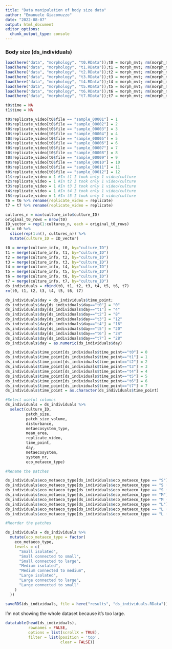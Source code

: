 ```yaml
---
title: "Data manipulation of body size data"
author: "Emanuele Giacomuzzo"
date: "2022-08-07"
output: html_document
editor_options: 
  chunk_output_type: console
---
```


### Body size (ds_individuals)

```r
load(here("data", "morphology", "t0.RData"));t0 = morph_mvt; rm(morph_mvt)
load(here("data", "morphology", "t1.RData"));t1 = morph_mvt; rm(morph_mvt)
load(here("data", "morphology", "t2.RData"));t2 = morph_mvt; rm(morph_mvt)
load(here("data", "morphology", "t3.RData"));t3 = morph_mvt; rm(morph_mvt)
load(here("data", "morphology", "t4.RData"));t4 = morph_mvt; rm(morph_mvt)
load(here("data", "morphology", "t5.RData"));t5 = morph_mvt; rm(morph_mvt)
load(here("data", "morphology", "t6.RData"));t6 = morph_mvt; rm(morph_mvt)
load(here("data", "morphology", "t7.RData"));t7 = morph_mvt; rm(morph_mvt)
```

```r
t0$time = NA
t1$time = NA

t0$replicate_video[t0$file == "sample_00001"] = 1
t0$replicate_video[t0$file == "sample_00002"] = 2
t0$replicate_video[t0$file == "sample_00003"] = 3
t0$replicate_video[t0$file == "sample_00004"] = 4
t0$replicate_video[t0$file == "sample_00005"] = 5
t0$replicate_video[t0$file == "sample_00006"] = 6
t0$replicate_video[t0$file == "sample_00007"] = 7
t0$replicate_video[t0$file == "sample_00008"] = 8
t0$replicate_video[t0$file == "sample_00009"] = 9
t0$replicate_video[t0$file == "sample_00010"] = 10
t0$replicate_video[t0$file == "sample_00011"] = 11
t0$replicate_video[t0$file == "sample_00012"] = 12
t1$replicate_video = 1 #In t1 I took only 1 video/culture
t2$replicate_video = 1 #In t2 I took only 1 video/culture
t3$replicate_video = 1 #In t3 I took only 1 video/culture
t4$replicate_video = 1 #In t4 I took only 1 video/culture
t5$replicate_video = 1 #In t5 I took only 1 video/culture
t6 = t6 %>% rename(replicate_video = replicate)
t7 = t7 %>% rename(replicate_video = replicate)
```

```r
cultures_n = max(culture_info$culture_ID)
original_t0_rows = nrow(t0)
ID_vector = rep(1:cultures_n, each = original_t0_rows)
t0 = t0 %>%
  slice(rep(1:n(), cultures_n)) %>%
  mutate(culture_ID = ID_vector)

t0 = merge(culture_info, t0, by="culture_ID")
t1 = merge(culture_info, t1, by="culture_ID")
t2 = merge(culture_info, t2, by="culture_ID")
t3 = merge(culture_info, t3, by="culture_ID")
t4 = merge(culture_info, t4, by="culture_ID")
t5 = merge(culture_info, t5, by="culture_ID")
t6 = merge(culture_info, t6, by="culture_ID")
t7 = merge(culture_info, t7, by="culture_ID")
ds_individuals = rbind(t0, t1, t2, t3, t4, t5, t6, t7)
rm(t0, t1, t2, t3, t4, t5, t6, t7)
```

```r
ds_individuals$day = ds_individuals$time_point;
ds_individuals$day[ds_individuals$day=="t0"] = "0"
ds_individuals$day[ds_individuals$day=="t1"] = "4"
ds_individuals$day[ds_individuals$day=="t2"] = "8"
ds_individuals$day[ds_individuals$day=="t3"] = "12"
ds_individuals$day[ds_individuals$day=="t4"] = "16"
ds_individuals$day[ds_individuals$day=="t5"] = "20"
ds_individuals$day[ds_individuals$day=="t6"] = "24"
ds_individuals$day[ds_individuals$day=="t7"] = "28"
ds_individuals$day = as.numeric(ds_individuals$day)

ds_individuals$time_point[ds_individuals$time_point=="t0"] = 0
ds_individuals$time_point[ds_individuals$time_point=="t1"] = 1
ds_individuals$time_point[ds_individuals$time_point=="t2"] = 2
ds_individuals$time_point[ds_individuals$time_point=="t3"] = 3
ds_individuals$time_point[ds_individuals$time_point=="t4"] = 4
ds_individuals$time_point[ds_individuals$time_point=="t5"] = 5
ds_individuals$time_point[ds_individuals$time_point=="t6"] = 6
ds_individuals$time_point[ds_individuals$time_point=="t7"] = 7
ds_individuals$time_point = as.character(ds_individuals$time_point)

#Select useful columns
ds_individuals = ds_individuals %>% 
  select(culture_ID, 
         patch_size, 
         patch_size_volume,
         disturbance, 
         metaecosystem_type, 
         mean_area, 
         replicate_video, 
         time_point,
         day, 
         metaecosystem, 
         system_nr, 
         eco_metaeco_type)
```

```r
#Rename the patches

ds_individuals$eco_metaeco_type[ds_individuals$eco_metaeco_type == "S"] = "Small isolated"
ds_individuals$eco_metaeco_type[ds_individuals$eco_metaeco_type == "S (S_S)"] = "Small connected to small"
ds_individuals$eco_metaeco_type[ds_individuals$eco_metaeco_type == "S (S_L)"] = "Small connected to large"
ds_individuals$eco_metaeco_type[ds_individuals$eco_metaeco_type == "M"] = "Medium isolated"
ds_individuals$eco_metaeco_type[ds_individuals$eco_metaeco_type == "M (M_M)"] = "Medium connected to medium"
ds_individuals$eco_metaeco_type[ds_individuals$eco_metaeco_type == "L"] = "Large isolated"
ds_individuals$eco_metaeco_type[ds_individuals$eco_metaeco_type == "L (L_L)"] = "Large connected to large"
ds_individuals$eco_metaeco_type[ds_individuals$eco_metaeco_type == "L (S_L)"] = "Large connected to small"

#Reorder the patches

ds_individuals = ds_individuals %>%
  mutate(eco_metaeco_type = factor(
    eco_metaeco_type,
    levels = c(
      "Small isolated",
      "Small connected to small",
      "Small connected to large",
      "Medium isolated",
      "Medium connected to medium",
      "Large isolated",
      "Large connected to large",
      "Large connected to small"
    )
  ))
```

```r
saveRDS(ds_individuals, file = here("results", "ds_individuals.RData"))
```

I'm not showing the whole dataset because it's too large.

```r
datatable(head(ds_individuals),
          rownames = FALSE,
          options = list(scrollX = TRUE),
          filter = list(position = 'top', 
                        clear = FALSE))
```
